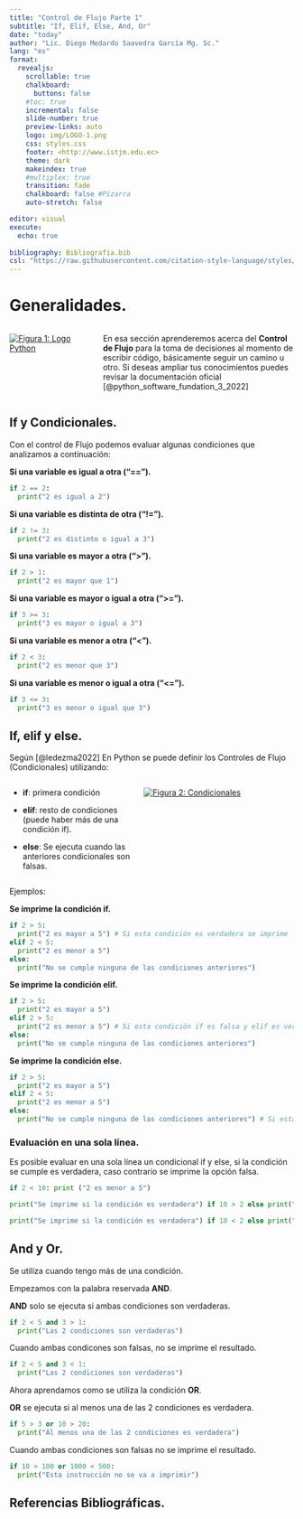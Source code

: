 ```yaml
---
title: "Control de Flujo Parte 1"
subtitle: "If, Elif, Else, And, Or"
date: "today"
author: "Lic. Diego Medardo Saavedra García Mg. Sc."
lang: "es"
format:
  revealjs:
    scrollable: true
    chalkboard: 
      buttons: false
    #toc: true
    incremental: false
    slide-number: true
    preview-links: auto
    logo: img/LOGO-1.png
    css: styles.css
    footer: <http://www.istjm.edu.ec>
    theme: dark
    makeindex: true
    #multiplex: true
    transition: fade
    chalkboard: false #Pizarra
    auto-stretch: false

editor: visual
execute: 
  echo: true
    
bibliography: Bibliografia.bib
csl: "https://raw.githubusercontent.com/citation-style-language/styles/master/apa.csl"
---
```


# Generalidades.

::: columns
::: {.column width="30%"}
[![Figura 1: Logo Python](img/Python_(programming_language)-Logo.wine.png){fig-align="left"}](https://download.logo.wine/logo/Python_(programming_language)/Python_(programming_language)-Logo.wine.png)
:::

::: {.column width="70%"}
En esa sección aprenderemos acerca del **Control de Flujo** para la toma de decisiones al momento de escribir código, básicamente seguir un camino u otro. Si deseas ampliar tus conocimientos puedes revisar la documentación oficial [@python_software_fundation_3_2022]
:::
:::

## If y Condicionales.

Con el control de Flujo podemos evaluar algunas condiciones que analizamos a continuación:

**Si una variable es igual a otra ("==").**

```python
if 2 == 2:
  print("2 es igual a 2")
```

**Si una variable es distinta de otra ("!=").**

```python
if 2 != 3:
  print("2 es distinto o igual a 3")
```

**Si una variable es mayor a otra ("\>").**

```python
if 2 > 1:
  print("2 es mayor que 1")
```

**Si una variable es mayor o igual a otra ("\>=").**

```python
if 3 >= 3:
  print("3 es mayor o igual a 3")
```

**Si una variable es menor a otra ("\<").**

```python
if 2 < 3:
  print("2 es menor que 3")
```

**Si una variable es menor o igual a otra ("\<=").**

```python
if 3 <= 3:
  print("3 es menor o igual que 3")
```

## If, elif y else.

Según [@ledezma2022] En Python se puede definir los Controles de Flujo (Condicionales) utilizando:

::: columns
::: {.column width="45%"}
-   **if**: primera condición

-   **elif**: resto de condiciones (puede haber más de una condición if).

-   **else**: Se ejecuta cuando las anteriores condicionales son falsas.
:::

::: {.column width="55%"}
[![Figura 2: Condicionales](images/paste-86DB30FB.png){fig-align="center"}](https://drive.google.com/file/d/12_1yUhaGeoH7wLGqrHiSx987FMdqM_Mv/view)
:::
:::

Ejemplos:

**Se imprime la condición if.**

```python
if 2 > 5: 
  print("2 es mayor a 5") # Si esta condición es verdadera se imprime
elif 2 < 5: 
  print("2 es menor a 5") 
else:
  print("No se cumple ninguna de las condiciones anteriores")
```

**Se imprime la condición elif.**

```python
if 2 > 5: 
  print("2 es mayor a 5") 
elif 2 > 5: 
  print("2 es menor a 5") # Si esta condición if es falsa y elif es verdadera se imprime
else:
  print("No se cumple ninguna de las condiciones anteriores")
```

**Se imprime la condición else.**

```python
if 2 > 5: 
  print("2 es mayor a 5") 
elif 2 < 5: 
  print("2 es menor a 5") 
else: 
  print("No se cumple ninguna de las condiciones anteriores") # Si esta condiciones anteriores no se cumplen se imprime
```

### Evaluación en una sola línea.

Es posible evaluar en una sola línea un condicional if y else, si la condición se cumple es verdadera, caso contrario se imprime la opción falsa.

```python
if 2 < 10: print ("2 es menor a 5")
```

```python
print("Se imprime si la condición es verdadera") if 10 > 2 else print("Se imprime si la condición es falsa")
```

```python
print("Se imprime si la condición es verdadera") if 10 < 2 else print("Se imprime si la condición es falsa")

```

## And y Or.

Se utiliza cuando tengo más de una condición.

Empezamos con la palabra reservada **AND**.

**AND** solo se ejecuta si ambas condiciones son verdaderas.

```python
if 2 < 5 and 3 > 1:
  print("Las 2 condiciones son verdaderas")
```

Cuando ambas condicones son falsas, no se imprime el resultado.

```python
if 2 < 5 and 3 < 1:
  print("Las 2 condiciones son verdaderas")
```

Ahora aprendamos como se utiliza la condición **OR**.

**OR** se ejecuta si al menos una de las 2 condiciones es verdadera.

```python
if 5 > 3 or 10 > 20:
  print("Al menos una de las 2 condiciones es verdadera")
```

Cuando ambas condiciones son falsas no se imprime el resultado.

```python
if 10 > 100 or 1000 < 500:
  print("Esta instrucción no se va a imprimir")
```

## Referencias Bibliográficas.
